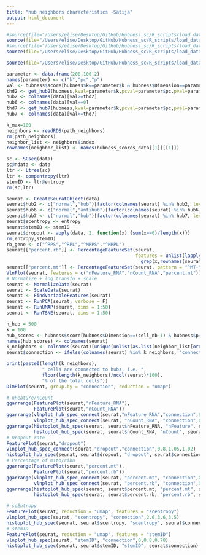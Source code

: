 ```yaml
---
title: "hub neighbors characteristics -Satija"
output: html_document
---
```


```r
#source(file="/Users/elise/Desktop/GitHub/Hubness_sc/R_scripts/load_data/hubness_load_write_data_Guo.R")
source(file="/Users/elise/Desktop/GitHub/Hubness_sc/R_scripts/load_data/hubness_load_write_data_Satija.R")
#source(file="/Users/elise/Desktop/GitHub/Hubness_sc/R_scripts/load_data/load_counts_Guo.R")
source(file="/Users/elise/Desktop/GitHub/Hubness_sc/R_scripts/load_data/load_counts_Satija.R")

source(file="/Users/elise/Desktop/GitHub/Hubness_sc/R_scripts/load_data/load_functions.R")
```

```r
parameter <- data.frame(200,100,2)
names(parameter) <- c("k","pc","p")
val <- hubness$score[hubness$k==parameter$k & hubness$Dimension==parameter$pc & hubness$p==parameter$p]
thd2 <- get_hub2(hubness,kval=parameter$k,pcval=parameter$pc,pval=parameter$p)$Threshold
hub2 <- colnames(data)[val>=thd2]
hub6 <- colnames(data)[val==0]
thd7 <- get_hub7(hubness,kval=parameter$k,pcval=parameter$pc,pval=parameter$p)$Threshold
hub7 <- colnames(data)[val>=thd7]
```

```r
k_max=100
neighbors <- readRDS(path_neighbors)
rm(path_neighbors)
neighbor_list <- neighbors$index
rownames(neighbor_list) <- names(hubness_scores_data[[1]][[1]])
```

```r
sc <- SCseq(data)
sc@ndata <- data
ltr <- Ltree(sc)
ltr <- compentropy(ltr)
stemID <- ltr@entropy
rm(sc,ltr)
```

```r
seurat <- CreateSeuratObject(data)
seurat$hub2 <- c("normal","hub")[factor(colnames(seurat) %in% hub2, levels = c("FALSE","TRUE"))]
seurat$hub6 <- c("normal","antihub")[factor(colnames(seurat) %in% hub6, levels = c("FALSE","TRUE"))]
seurat$hub7 <- c("normal","hub")[factor(colnames(seurat) %in% hub7, levels = c("FALSE","TRUE"))]
seurat$scentropy <- entropy
seurat$stemID <- stemID
seurat$dropout <- apply(data, 2, function(x) {sum(x==0)/length(x)})
rm(entropy,stemID)
rb_gene <- c("^RPS","^RPL","^MRPS","^MRPL")
seurat[["percent.rb"]] <- PercentageFeatureSet(seurat,
                                               features = unlist(lapply(rb_gene, function(x) {
                                                 grep(x,rownames(seurat),value=T)})))
seurat[["percent.mt"]] <- PercentageFeatureSet(seurat, pattern = "^MT-")
VlnPlot(seurat, features = c("nFeature_RNA","nCount_RNA","percent.mt"))
# Normalize + log transfo + scale
seurat <- NormalizeData(seurat)
seurat <- ScaleData(seurat)
seurat <- FindVariableFeatures(seurat)
seurat <- RunPCA(seurat, verbose = F)
seurat <- RunUMAP(seurat, dims = 1:50)
seurat <- RunTSNE(seurat, dims = 1:50)
```

```r
n_hub = 500
k = 100
hub_scores <- hubness$score[hubness$Dimension==(cell_nb-1) & hubness$p==2 & hubness$k==k]
names(hub_scores) <- colnames(seurat)
k_neighbors <- colnames(seurat)[unique(unlist(as.list(neighbor_list[order(hub_scores, decreasing  =T)[1:n_hub],])))]
seurat$connection <- ifelse(colnames(seurat) %in% k_neighbors, "connected", "free")

print(paste0(length(k_neighbors),
             " cells are connected to hubs, i.e. ",
             floor(length(k_neighbors)/ncol(seurat)*100),
             "% of the total cells"))
DimPlot(seurat, group.by = "connection", reduction = "umap")
```

```r
# nFeature/nCount
ggarrange(FeaturePlot(seurat,"nFeature_RNA"),
          FeaturePlot(seurat,"nCount_RNA"))
ggarrange(vlnplot_hub_spec_connect(seurat,"nFeature_RNA","connection",800,4000,3900),
          vlnplot_hub_spec_connect(seurat, "nCount_RNA", "connection",0,1e4,1e4))
ggarrange(histoplot_hub_spec(seurat, seurat$nFeature_RNA, "nFeature", seurat$connection),
          histoplot_hub_spec(seurat, seurat$nCount_RNA, "nCount", seurat$connection))
# Dropout rate
FeaturePlot(seurat,"dropout")
vlnplot_hub_spec_connect(seurat,"dropout","connection",0.8,1.05,1.02)
histoplot_hub_spec(seurat, seurat$dropout, "dropout", seurat$connection)
# Percentage of mito/ribo
ggarrange(FeaturePlot(seurat,"percent.mt"),
          FeaturePlot(seurat,"percent.rb"))
ggarrange(vlnplot_hub_spec_connect(seurat, "percent.mt", "connection",0,30,25),
          vlnplot_hub_spec_connect(seurat, "percent.rb", "connection",0,60,55))
ggarrange(histoplot_hub_spec(seurat, seurat$percent.mt, "percent.mt", seurat$connection),
          histoplot_hub_spec(seurat, seurat$percent.rb, "percent.rb", seurat$connection))
```

```r
# scEntropy 
FeaturePlot(seurat, reduction = "umap", features = "scentropy")
vlnplot_hub_spec(seurat, "scentropy", "connection",2.6,3.6,3.5)
histoplot_hub_spec(seurat, seurat$scentropy, "scentropy", seurat$connection)
# stemID
FeaturePlot(seurat, reduction = "umap", features = "stemID")
vlnplot_hub_spec(seurat, "stemID", "connection",0,0.8,0.78)
histoplot_hub_spec(seurat, seurat$stemID, "stemID", seurat$connection)
```


